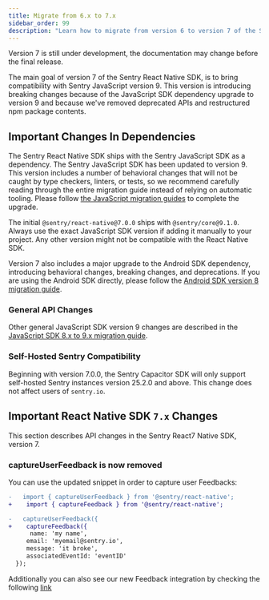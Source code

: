 ```yaml
---
title: Migrate from 6.x to 7.x
sidebar_order: 99
description: "Learn how to migrate from version 6 to version 7 of the Sentry React Native SDK"
---
```


<Alert level="warning" title="Important">
Version 7 is still under development, the documentation may change before the final release.
</Alert>

The main goal of version 7 of the Sentry React Native SDK, is to bring compatibility with Sentry JavaScript version 9. This version is introducing breaking changes because of the JavaScript SDK dependency upgrade to version 9 and because we've removed deprecated APIs and restructured npm package contents.

## Important Changes In Dependencies

The Sentry React Native SDK ships with the Sentry JavaScript SDK as a dependency. The Sentry JavaScript SDK has been updated to version 9. This version includes a number of behavioral changes that will not be caught by type checkers, linters, or tests, so we recommend carefully reading through the entire migration guide instead of relying on automatic tooling. Please follow [the JavaScript migration guides](/platforms/javascript/guides/react/migration/v8-to-v9/) to complete the upgrade.

The initial `@sentry/react-native@7.0.0` ships with `@sentry/core@9.1.0`. Always use the exact JavaScript SDK version if adding it manually to your project. Any other version might not be compatible with the React Native SDK.

Version 7 also includes a major upgrade to the Android SDK dependency, introducing behavioral changes, breaking changes, and deprecations. If you are using the Android SDK directly, please follow the [Android SDK version 8 migration guide](/platforms/android/migration/#migrating-from-iosentrysentry-7x-to-iosentrysentry-800).

### General API Changes

Other general JavaScript SDK version 9 changes are described in the [JavaScript SDK 8.x to 9.x migration guide](/platforms/javascript/guides/react/migration/v8-to-v9/).

### Self-Hosted Sentry Compatibility

Beginning with version 7.0.0, the Sentry Capacitor SDK will only support self-hosted Sentry instances version 25.2.0 and above. This change does not affect users of `sentry.io`.

## Important React Native SDK `7.x` Changes

This section describes API changes in the Sentry React7 Native SDK, version 7.

### captureUserFeedback is now removed

You can use the updated snippet in order to capture user Feedbacks:

```diff
-   import { captureUserFeedback } from '@sentry/react-native';
+    import { captureFeedback } from '@sentry/react-native';

-   captureUserFeedback({
+    captureFeedback({
      name: 'my name',
     email: 'myemail@sentry.io',
     message: 'it broke',
     associatedEventId: 'eventID' 
  });
```

Additionally you can also see our new Feedback integration by checking the following [link](../../user-feedback/configuration/)